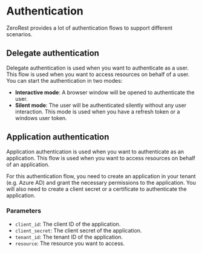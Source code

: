 # Authentication

ZeroRest provides a lot of authentication flows to support different scenarios.

## Delegate authentication

Delegate authentication is used when you want to authenticate as a user. This flow is used when you want to access resources on behalf of a user.
You can start the authentication in two modes:

- **Interactive mode**: A browser window will be opened to authenticate the user.
- **Silent mode**: The user will be authenticated silently without any user interaction. This mode is used when you have a refresh token or a windows user token.

## Application authentication

Application authentication is used when you want to authenticate as an application. This flow is used when you want to access resources on behalf of an application.

For this authentication flow, you need to create an application in your tenant (e.g. Azure AD) and grant the necessary permissions to the application. You will also need to create a client secret or a certificate to authenticate the application.

### Parameters

- `client_id`: The client ID of the application.
- `client_secret`: The client secret of the application.
- `tenant_id`: The tenant ID of the application.
- `resource`: The resource you want to access.